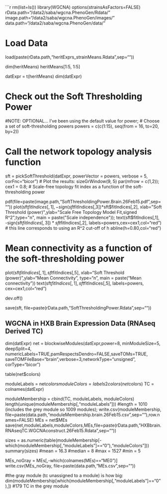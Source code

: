 ```r
rm(list=ls())
library(WGCNA)
options(strainsAsFactors=FALSE)
rData.path="/data2/saba/wgcna.PhenoGen/Rdata/"
image.path="/data2/saba/wgcna.PhenoGen/images/"
data.path="/data2/saba/wgcna.PhenoGen/data/"


#################
#   Load Data   #
#################
load(paste(rData.path,"heritExprs_strainMeans.Rdata",sep=""))

dim(heritMeans)
heritMeans[1:5, 1:5]

datExpr = t(heritMeans)
dim(datExpr)

#########################################
# Check out the Soft Thresholding Power #
#########################################
#NOTE: OPTIONAL... I've been using the default value for power;
# Choose a set of soft-thresholding powers
powers = c(c(1:15), seq(from = 16, to=20, by=2))

# Call the network topology analysis function
sft = pickSoftThreshold(datExpr, powerVector = powers, verbose = 5, corFnc="bicor")
# Plot the results:
sizeGrWindow(9, 5)
par(mfrow = c(1,2));
cex1 = 0.8;
# Scale-free topology fit index as a function of the soft-thresholding power

pdf(file=paste(image.path,"SoftThresholdingPower.Brain.26Feb15.pdf",sep=""))
plot(sft$fitIndices[,1], -sign(sft$fitIndices[,3])*sft$fitIndices[,2],
xlab="Soft Threshold (power)",ylab="Scale Free Topology Model Fit,signed R^2",type="n",
main = paste("Scale independence"));
text(sft$fitIndices[,1], -sign(sft$fitIndices[,3])*sft$fitIndices[,2],
labels=powers,cex=cex1,col="red")
# this line corresponds to using an R^2 cut-off of h
abline(h=0.80,col="red")

# Mean connectivity as a function of the soft-thresholding power
plot(sft$fitIndices[,1], sft$fitIndices[,5],
xlab="Soft Threshold (power)",ylab="Mean Connectivity", type="n",
main = paste("Mean connectivity"))
text(sft$fitIndices[,1], sft$fitIndices[,5], labels=powers, cex=cex1,col="red")

dev.off()

save(sft, file=paste(rData.path,"SoftThresholdingPower.Rdata",sep=""))


##############################################################
##  WGCNA in HXB Brain Expression Data (RNAseq Derived TC)  ##
##############################################################
dim(datExpr)
net = blockwiseModules(datExpr,power=8, minModuleSize=5, deepSplit=4, numericLabels=TRUE,pamRespectsDendro=FALSE,saveTOMs=TRUE, saveTOMFileBase="brain",verbose=3,networkType="unsigned", corType="bicor")

table(net$colors)

moduleLabels = net$colors
moduleColors = labels2colors(net$colors)
TC = colnames(datExpr)

moduleMembership = cbind(TC, moduleLabels, moduleColors)
length(unique(moduleMembership[,"moduleLabels"]))
#length = 1010 (includes the grey module so 1009 modules);
write.csv(moduleMembership, file=paste(data.path,"moduleMembership.brain.26Feb15.csv",sep=""),row.names=FALSE)
MEs = net$MEs
save(net,moduleLabels,moduleColors,MEs,file=paste(rData.path,"HXBbrain.RNAseqTC.WGCNAconstruct.26Feb15.Rdata",sep=""))

sizes = as.numeric(table(moduleMembership[-which(moduleMembership[,"moduleLabels"]=="0"),"moduleColors"]))
summary(sizes)
#mean = 16.3
#median = 8
#max = 1527
#min = 5

MEs_noGray = MEs[,-which(colnames(MEs)=="ME0")]
write.csv(MEs_noGray, file=paste(data.path,"MEs.csv",sep=""))

#the gray module (tc unassigned to a module) is how big:
dim(moduleMembership[which(moduleMembership[,"moduleLabels"]=="0"),])
#179 TC in the grey module